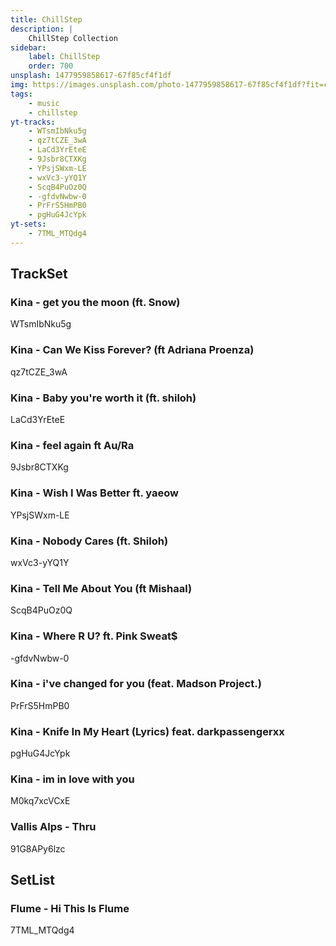 ```yaml
---
title: ChillStep
description: |
    ChillStep Collection
sidebar:
    label: ChillStep
    order: 700
unsplash: 1477959858617-67f85cf4f1df
img: https://images.unsplash.com/photo-1477959858617-67f85cf4f1df?fit=crop&w=1400&h=700&q=75
tags:
    - music
    - chillstep
yt-tracks:
    - WTsmIbNku5g
    - qz7tCZE_3wA
    - LaCd3YrEteE
    - 9Jsbr8CTXKg
    - YPsjSWxm-LE
    - wxVc3-yYQ1Y
    - ScqB4PuOz0Q
    - -gfdvNwbw-0
    - PrFrS5HmPB0
    - pgHuG4JcYpk
yt-sets:
    - 7TML_MTQdg4
---
```


## TrackSet

### Kina - get you the moon (ft. Snow)

WTsmIbNku5g

### Kina - Can We Kiss Forever? (ft Adriana Proenza)

qz7tCZE_3wA

### Kina - Baby you're worth it (ft. shiloh)

LaCd3YrEteE

### Kina - feel again ft Au/Ra

9Jsbr8CTXKg

### Kina - Wish I Was Better ft. yaeow

YPsjSWxm-LE

### Kina - Nobody Cares (ft. Shiloh)

wxVc3-yYQ1Y

### Kina - Tell Me About You (ft Mishaal)

ScqB4PuOz0Q

### Kina - Where R U? ft. Pink Sweat$

-gfdvNwbw-0

### Kina - i've changed for you (feat. Madson Project.)

PrFrS5HmPB0

### Kina - Knife In My Heart (Lyrics) feat. darkpassengerxx

pgHuG4JcYpk

### Kina - im in love with you

M0kq7xcVCxE

### Vallis Alps - Thru

91G8APy6lzc

## SetList

### Flume - Hi This Is Flume

7TML_MTQdg4
